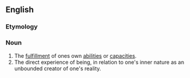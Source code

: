 ==English==

===Etymology===
{{prefix|self|realization|lang=en}}

===Noun===
{{en-noun}}

# The [[fulfillment]] of ones own [[ability|abilities]] or [[capacity|capacities]].
# The direct experience of being, in relation to one's inner nature as an unbounded creator of one's reality.